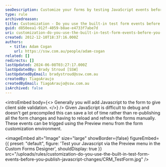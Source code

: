 ```yaml
---
seoDescription: Customize your forms by testing JavaScript events before publishing changes and avoiding unnecessary form re-publishing.
type: rule
archivedreason:
title: Customization - Do you use the built-in test form events before you publish JavaScript changes?
guid: d850eea1-912f-4059-b8ae-e4733f7abe7d
uri: customization-do-you-use-the-built-in-test-form-events-before-you-publish-javascript-changes
created: 2012-12-10T18:37:16.000Z
authors:
  - title: Adam Cogan
    url: https://ssw.com.au/people/adam-cogan
related: []
redirects: []
lastUpdated: 2024-06-08T03:27:17.000Z
lastUpdatedBy: Brady Stroud [SSW]
lastUpdatedByEmail: bradystroud@ssw.com.au
createdBy: TiagoAraujo
createdByEmail: TiagoAraujo@ssw.com.au
isArchived: false
---
```


<introEmbed
  body={<>
Generally you will add Javascript to the form to give client side validation.
  </>}
/>
Given JavaScript is difficult to debug and doesn't get precompiled this can save a lot of time rather than re-publishing all the form changes and having to reload and refresh the forms manually.
These events can be trigged using the Preview menu from the form customization environment.


<imageEmbed
  alt="Image"
  size="large"
  showBorder={false}
  figureEmbed={{
    preset: "default",
    figure: 'Test your Javascript via the Preview menu in the Custom Forms Designer',
    shouldDisplay: true
  }}
  src="/uploads/rules/customization-do-you-use-the-built-in-test-form-events-before-you-publish-javascript-changes/CRM_TestForm.jpg"
/>
